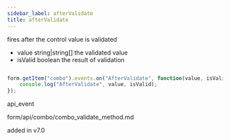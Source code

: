 ```yaml
---
sidebar_label: afterValidate
title: afterValidate
---
```



          


<Short>
 fires after the control value is validated
 


</Short>



- value       string|string[]  the validated value
- isValid     boolean     the result of validation


~~~js

form.getItem("combo").events.on("AfterValidate", function(value, isValid) {
    console.log("AfterValidate", value, isValid);
});


~~~
 api_event

<Descr>



</Descr>


 form/api/combo/combo_validate_method.md

 added in v7.0
